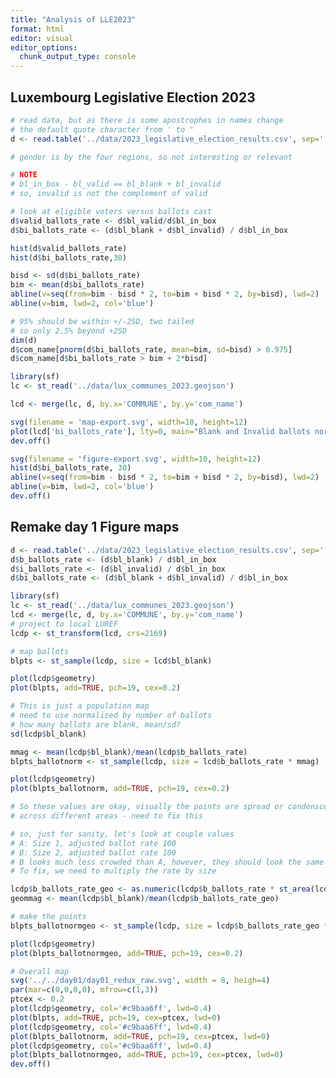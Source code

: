 ```yaml
---
title: "Analysis of LLE2023"
format: html
editor: visual
editor_options: 
  chunk_output_type: console
---
```


## Luxembourg Legislative Election 2023

```r
# read data, but as there is some apostrophes in names change
# the default quote character from ' to "
d <- read.table('../data/2023_legislative_election_results.csv', sep=',', header = TRUE, quote = "\"")

# gender is by the four regions, so not interesting or relevant

# NOTE
# bl_in_box - bl_valid == bl_blank + bl_invalid
# so, invalid is not the complement of valid

# look at eligible voters versus ballots cast
d$valid_ballots_rate <- d$bl_valid/d$bl_in_box
d$bi_ballots_rate <- (d$bl_blank + d$bl_invalid) / d$bl_in_box

hist(d$valid_ballots_rate)
hist(d$bi_ballots_rate,30)

bisd <- sd(d$bi_ballots_rate)
bim <- mean(d$bi_ballots_rate)
abline(v=seq(from=bim - bisd * 2, to=bim + bisd * 2, by=bisd), lwd=2)
abline(v=bim, lwd=2, col='blue')

# 95% should be within +/-2SD, two tailed
# so only 2.5% beyond +2SD
dim(d)
d$com_name[pnorm(d$bi_ballots_rate, mean=bim, sd=bisd) > 0.975]
d$com_name[d$bi_ballots_rate > bim + 2*bisd]

library(sf)
lc <- st_read('../data/lux_communes_2023.geojson')

lcd <- merge(lc, d, by.x='COMMUNE', by.y='com_name')

svg(filename = 'map-export.svg', width=10, height=12)
plot(lcd['bi_ballots_rate'], lty=0, main="Blank and Invalid ballots normalized by cast ballots in commune")
dev.off()

svg(filename = 'figure-export.svg', width=10, height=12)
hist(d$bi_ballots_rate, 30)
abline(v=seq(from=bim - bisd * 2, to=bim + bisd * 2, by=bisd), lwd=2)
abline(v=bim, lwd=2, col='blue')
dev.off()
```

## Remake day 1 Figure maps

```r
d <- read.table('../data/2023_legislative_election_results.csv', sep=',', header = TRUE, quote = "\"")
d$b_ballots_rate <- (d$bl_blank) / d$bl_in_box
d$i_ballots_rate <- (d$bl_invalid) / d$bl_in_box
d$bi_ballots_rate <- (d$bl_blank + d$bl_invalid) / d$bl_in_box

library(sf)
lc <- st_read('../data/lux_communes_2023.geojson')
lcd <- merge(lc, d, by.x='COMMUNE', by.y='com_name')
# project to local LUREF
lcdp <- st_transform(lcd, crs=2169)

# map ballots
blpts <- st_sample(lcdp, size = lcd$bl_blank)

plot(lcdp$geometry)
plot(blpts, add=TRUE, pch=19, cex=0.2)

# This is just a population map 
# need to use normalized by number of ballots
# how many ballots are blank, mean/sd?
sd(lcdp$bl_blank)

mmag <- mean(lcdp$bl_blank)/mean(lcdp$b_ballots_rate)
blpts_ballotnorm <- st_sample(lcdp, size = lcd$b_ballots_rate * mmag)

plot(lcdp$geometry)
plot(blpts_ballotnorm, add=TRUE, pch=19, cex=0.2)

# So these values are okay, visually the points are spread or condensced
# across different areas - need to fix this

# so, just for sanity, let's look at couple values
# A: Size 1, adjusted ballot rate 100
# B: Size 2, adjusted ballot rate 100
# B looks much less crowded than A, however, they should look the same
# To fix, we need to multiply the rate by size

lcdp$b_ballots_rate_geo <- as.numeric(lcdp$b_ballots_rate * st_area(lcdp))
geommag <- mean(lcdp$bl_blank)/mean(lcdp$b_ballots_rate_geo)

# make the points
blpts_ballotnormgeo <- st_sample(lcdp, size = lcdp$b_ballots_rate_geo * geommag)

plot(lcdp$geometry)
plot(blpts_ballotnormgeo, add=TRUE, pch=19, cex=0.2)

# Overall map
svg('../../day01/day01_redux_raw.svg', width = 8, heigh=4)
par(mar=c(0,0,0,0), mfrow=c(1,3))
ptcex <- 0.2
plot(lcdp$geometry, col='#c9baa6ff', lwd=0.4)
plot(blpts, add=TRUE, pch=19, cex=ptcex, lwd=0)
plot(lcdp$geometry, col='#c9baa6ff', lwd=0.4)
plot(blpts_ballotnorm, add=TRUE, pch=19, cex=ptcex, lwd=0)
plot(lcdp$geometry, col='#c9baa6ff', lwd=0.4)
plot(blpts_ballotnormgeo, add=TRUE, pch=19, cex=ptcex, lwd=0)
dev.off()

```
